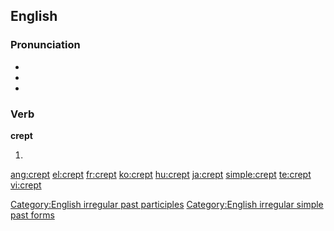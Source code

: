 ==English==

===Pronunciation===
* {{IPA|/'krεpt/}}
* {{audio|en-us-crept.ogg|Audio (US)}}
* {{rhymes|ɛpt}}

===Verb===
'''crept'''

# {{past of|[[creep]]}}

[[Category:English irregular past participles]]
[[Category:English irregular simple past forms]]

[[ang:crept]]
[[el:crept]]
[[fr:crept]]
[[ko:crept]]
[[hu:crept]]
[[ja:crept]]
[[simple:crept]]
[[te:crept]]
[[vi:crept]]